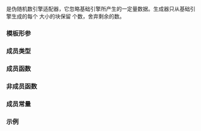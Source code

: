{{cpp/title|discard_block_engine}}
{{cpp/numeric/random/discard_block_engine/navbar}}
{{dcl begin}}
{{dcl header|random}}
{{dcl|since=c++11|
template&lt;
    class Engine,
    std::size_t P, std::size_t R
&gt; class discard_block_engine;
}}
{{dcl end}}

{{tt|discard_block_engine}} 是伪随机数引擎适配器，它忽略基础引擎所产生的一定量数据。生成器只从基础引擎生成的每个 {{c|P}} 大小的块保留 {{c|R}} 个数，舍弃剩余的数。

===模板形参===
{{par begin}}
{{par|Engine|包装的引擎类型}}
{{par|P|块大小。期待 {{mathjax-or|\(\small{P&gt;0}\)|P &gt; 0}}。}}
{{par|R|每块的使用数的数量。期待 {{mathjax-or|\(\small{0&lt;R\le P}\)|0 &lt; R ≤ P}}。}}
{{par hreq}}
{{par req named|Engine|RandomNumberEngine}}
{{par end}}

===成员类型===
{{dsc begin}}
{{dsc hitem |成员类型|定义}}
{{dsc|{{tt|result_type}} {{mark c++11}}|{{tt|Engine::result_type}}}}
{{dsc end}}

===成员函数===
{{dsc begin}}
{{dsc inc|cpp/numeric/random/adaptor/dsc constructor|discard_block_engine}}
{{dsc inc|cpp/numeric/random/adaptor/dsc seed|discard_block_engine}}
{{dsc inc|cpp/numeric/random/adaptor/dsc base|discard_block_engine}}

{{dsc h2|生成}}
{{dsc inc|cpp/numeric/random/adaptor/dsc operator()|discard_block_engine}}
{{dsc inc|cpp/numeric/random/adaptor/dsc discard|discard_block_engine}}

{{dsc h2|特征}}
{{dsc inc|cpp/numeric/random/adaptor/dsc min|discard_block_engine}}
{{dsc inc|cpp/numeric/random/adaptor/dsc max|discard_block_engine}}
{{dsc end}}

===非成员函数===
{{dsc begin}}
{{dsc inc|cpp/numeric/random/adaptor/dsc operator_cmp|discard_block_engine}}
{{dsc inc|cpp/numeric/random/adaptor/dsc operator_ltltgtgt|discard_block_engine}}
{{dsc end}}

===成员常量===
{{dsc begin}}
{{dsc mem sconst|nolink=true|{{dsc small|constexpr size_t}} block_size|notes={{mark c++11}}|块大小 {{c|P}}}}
{{dsc mem sconst|nolink=true|{{dsc small|constexpr size_t}} used_block|notes={{mark c++11}}|每块用数的个数 {{c|R}}}}
{{dsc end}}

===示例===
{{example}}

{{langlinks|de|en|es|fr|it|ja|pt|ru}}